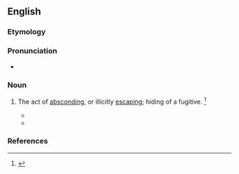 ==English==

===Etymology===
{{suffix|abscond|ence|lang=en}}

===Pronunciation===
* {{a|US}} {{IPA|/æbz.ˈkɑn.dn̩ts/|/æbz.ˈkɑn.dn̩s/|/æb.ˈskɑn.dn̩ts/|/æb.ˈskɑn.dn̩s/|lang=en}}

===Noun===
{{en-noun}}

# {{lb|en|rare}} The act of [[abscond]]ing, or illicitly [[escape|escaping]]; hiding of a fugitive. {{defdate|First attested in the late 19<sup>th</sup> century.}}<ref name=SOED>{{R:SOED5|page=8}}</ref>
#* {{quote-journal|author=Henry R. Rollin|journal=Journal of Medical Ethics|doi=10.1136/jme.2.4.157|title=The care of the mentally abnormal offender and the protection of the public|year=1976
|passage=Security as a result became a thing of the past, and as a corollary, '''abscondences''' rose dramatically.}}
#* {{quote-book|year=1998|title=Compulsory treatment for alcohol use disorders|page=315|url=http://books.google.com/books?id=4OhrAAAAMAAJ
|passage=The staff feared that earlier transfer to unlocked units would increase the '''abscondence'''.}}

===References===
<references/>